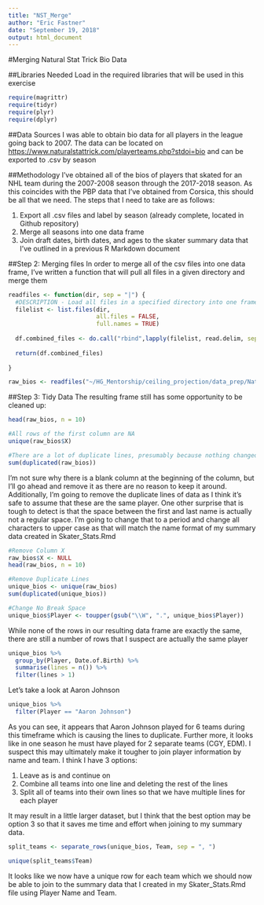 ```yaml
---
title: "NST_Merge"
author: "Eric Fastner"
date: "September 19, 2018"
output: html_document
---
```

#Merging Natural Stat Trick Bio Data

##Libraries Needed
Load in the required libraries that will be used in this exercise

```r
require(magrittr)
require(tidyr)
require(plyr)
require(dplyr)
```

##Data Sources
I was able to obtain bio data for all players in the league going back to 2007. The data can be located on [https://www.naturalstattrick.com/playerteams.php?stdoi=bio](Natural Stat Trick) and can be exported to .csv by season

##Methodology
I've obtained all of the bios of players that skated for an NHL team during the 2007-2008 season through the 2017-2018 season. As this coincides with the PBP data that I've obtained from Corsica, this should be all that we need. The steps that I need to take are as follows:

1. Export all .csv files and label by season (already complete, located in Github repository)
2. Merge all seasons into one data frame
3. Join draft dates, birth dates, and ages to the skater summary data that I've outlined in a previous R Markdown document

##Step 2: Merging files
In order to merge all of the csv files into one data frame, I've written a function that will pull all files in a given directory and merge them

```r
readfiles <- function(dir, sep = "|") {
  #DESCRIPTION - Load all files in a specified directory into one frame, separator is "|" unless specified
  filelist <- list.files(dir, 
                         all.files = FALSE, 
                         full.names = TRUE)
  
  df.combined_files <- do.call("rbind",lapply(filelist, read.delim, sep = sep, header = TRUE, stringsAsFactors = FALSE))
  
  return(df.combined_files)
  
}

raw_bios <- readfiles("~/HG_Mentorship/ceiling_projection/data_prep/Natural Stat Trick Bios/", sep = ",")
```

##Step 3: Tidy Data
The resulting frame still has some opportunity to be cleaned up:
```r
head(raw_bios, n = 10)

#All rows of the first column are NA
unique(raw_bios$X)

#There are a lot of duplicate lines, presumably because nothing changed from year to year for that player
sum(duplicated(raw_bios))
```

I'm not sure why there is a blank column at the beginning of the column, but I'll go ahead and remove it as there are no reason to keep it around. Additionally, I'm going to remove the duplicate lines of data as I think it's safe to assume that these are the same player. One other surprise that is tough to detect is that the space between the first and last name is actually not a regular space. I'm going to change that to a period and change all characters to upper case as that will match the name format of my summary data created in Skater_Stats.Rmd

```r
#Remove Column X
raw_bios$X <- NULL
head(raw_bios, n = 10)

#Remove Duplicate Lines
unique_bios <- unique(raw_bios)
sum(duplicated(unique_bios))

#Change No Break Space
unique_bios$Player <- toupper(gsub("\\W", ".", unique_bios$Player))
```

While none of the rows in our resulting data frame are exactly the same, there are still a number of rows that I suspect are actually the same player

```r

unique_bios %>% 
  group_by(Player, Date.of.Birth) %>% 
  summarise(lines = n()) %>% 
  filter(lines > 1)
```

Let's take a look at Aaron Johnson

```r
unique_bios %>%
  filter(Player == "Aaron Johnson")
```

As you can see, it appears that Aaron Johnson played for 6 teams during this timeframe which is causing the lines to duplicate. Further more, it looks like in one season he must have played for 2 separate teams (CGY, EDM). I suspect this may ultimately make it tougher to join player information by name and team. I think I have 3 options: 

1. Leave as is and continue on
2. Combine all teams into one line and deleting the rest of the lines
3. Split all of teams into their own lines so that we have multiple lines for each player

It may result in a little larger dataset, but I think that the best option may be option 3 so that it saves me time and effort when joining to my summary data.

```r
split_teams <- separate_rows(unique_bios, Team, sep = ", ")

unique(split_teams$Team)
```

It looks like we now have a unique row for each team which we should now be able to join to the summary data that I created in my Skater_Stats.Rmd file using Player Name and Team. 